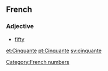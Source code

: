 ==French==

===Adjective===

* [[fifty]]

[[Category:French numbers]]

[[et:Cinquante]]
[[pt:Cinquante]]
[[sv:cinquante]]